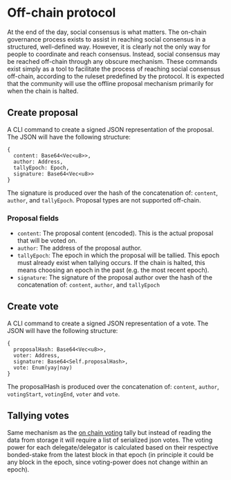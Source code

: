 # Off-chain protocol

At the end of the day, social consensus is what matters. 
The on-chain governance process exists to assist in reaching social consensus in a structured, well-defined way. 
However, it is clearly not the only way for people to coordinate and reach consensus.
Instead, social consensus may be reached off-chain through any obscure mechanism.
These commands exist simply as a tool to facilitate the process of reaching social consensus off-chain, according to the ruleset predefined by the protocol.
It is expected that the community will use the offline proposal mechanism primarily for when the chain is halted.

## Create proposal

A CLI command to create a signed JSON representation of the proposal. The
JSON will have the following structure:

```
{
  content: Base64<Vec<u8>>,
  author: Address,
  tallyEpoch: Epoch,
  signature: Base64<Vec<u8>>
}
```

The signature is produced over the hash of the concatenation of: `content`, `author`, and `tallyEpoch`. 
Proposal types are not supported off-chain.

### Proposal fields

- `content`: The proposal content (encoded). This is the actual proposal that will be voted on.
- `author`: The address of the proposal author.
- `tallyEpoch`: The epoch in which the proposal will be tallied. This epoch must already exist when tallying occurs. If the chain is halted, this means choosing an epoch in the past (e.g. the most recent epoch).
- `signature`: The signature of the proposal author over the hash of the concatenation of: `content`, `author`, and `tallyEpoch`

## Create vote

A CLI command to create a signed JSON representation of a vote. The JSON
will have the following structure:

```
{
  proposalHash: Base64<Vec<u8>>,
  voter: Address,
  signature: Base64<Self.proposalHash>,
  vote: Enum(yay|nay)
}
```

The proposalHash is produced over the concatenation of: `content`, `author`, `votingStart`, `votingEnd`, `voter` and `vote`.

## Tallying votes

Same mechanism as the [on chain voting](./on-chain.md#tally) tally but instead of reading the data from storage it will require a list of serialized json votes.
The voting power for each delegate/delegator is calculated based on their respective bonded-stake from the latest block in that epoch (in principle it could be any block in the epoch, since voting-power does not change within an epoch).
